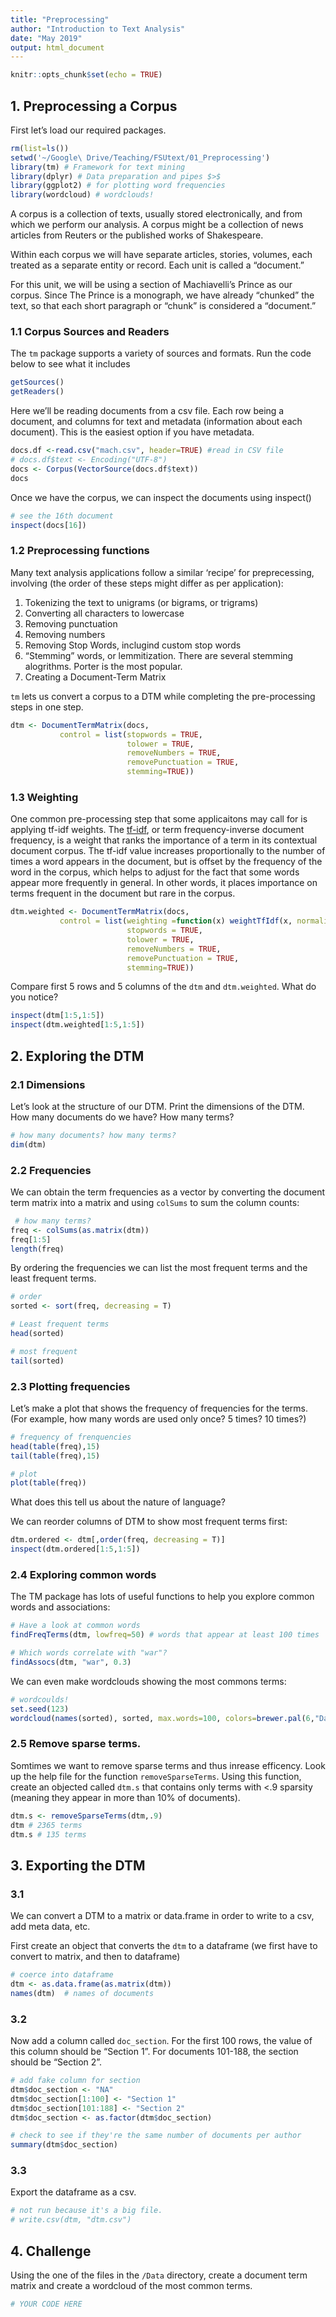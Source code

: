 ```yaml
---
title: "Preprocessing"
author: "Introduction to Text Analysis"
date: "May 2019"
output: html_document
---
```


```r
knitr::opts_chunk$set(echo = TRUE)
```

## 1. Preprocessing a Corpus

First let's load our required packages.

```r
rm(list=ls())
setwd('~/Google\ Drive/Teaching/FSUtext/01_Preprocessing')
library(tm) # Framework for text mining
library(dplyr) # Data preparation and pipes $>$
library(ggplot2) # for plotting word frequencies
library(wordcloud) # wordclouds!
```

A corpus is a collection of texts, usually stored electronically, and from which we perform our analysis. A corpus might be a collection of news articles from Reuters or the published works of Shakespeare. 

Within each corpus we will have separate articles, stories, volumes, each treated as a separate entity or record. Each unit is called a "document."

For this unit, we will be using a section of Machiavelli's Prince as our corpus. Since The Prince is a monograph, we have already "chunked" the text, so that each short paragraph or "chunk" is considered a "document."

### 1.1 Corpus Sources and Readers

The `tm` package supports a variety of sources and formats. Run the code below to see what it includes

```r
getSources()
getReaders()
```

Here we'll be reading documents from a csv file. Each row being a document, and columns for text and metadata (information about each document). This is the easiest option if you have metadata.

```r
docs.df <-read.csv("mach.csv", header=TRUE) #read in CSV file
# docs.df$text <- Encoding("UTF-8")
docs <- Corpus(VectorSource(docs.df$text))
docs
```

Once we have the corpus, we can inspect the documents using inspect()

```r
# see the 16th document
inspect(docs[16])
```

### 1.2 Preprocessing functions 

Many text analysis applications follow a similar 'recipe' for preprecessing, involving (the order of these steps might differ as per application):

1. Tokenizing the text to unigrams (or bigrams, or trigrams)
2. Converting all characters to lowercase
3. Removing punctuation
4. Removing numbers
5. Removing Stop Words, inclugind custom stop words
6. "Stemming" words, or lemmitization. There are several stemming alogrithms. Porter is the most popular.
7. Creating a Document-Term Matrix

`tm` lets us convert a corpus to a DTM while completing the pre-processing steps in one step.

```r
dtm <- DocumentTermMatrix(docs,
           control = list(stopwords = TRUE,
                          tolower = TRUE,
                          removeNumbers = TRUE,
                          removePunctuation = TRUE,
                          stemming=TRUE))
```

### 1.3 Weighting

One common pre-processing step that some applicaitons may call for is applying tf-idf weights. The [tf-idf](https://en.wikipedia.org/wiki/Tf%E2%80%93idf), or term frequency-inverse document frequency, is a weight that ranks the importance of a term in its contextual document corpus. The tf-idf value increases proportionally to the number of times a word appears in the document, but is offset by the frequency of the word in the corpus, which helps to adjust for the fact that some words appear more frequently in general. In other words, it places importance on terms frequent in the document but rare in the corpus.

```r
dtm.weighted <- DocumentTermMatrix(docs,
           control = list(weighting =function(x) weightTfIdf(x, normalize = TRUE),
                          stopwords = TRUE,
                          tolower = TRUE,
                          removeNumbers = TRUE,
                          removePunctuation = TRUE,
                          stemming=TRUE))
```

Compare first 5 rows and 5 columns of the `dtm` and `dtm.weighted`. What do you notice?

```r
inspect(dtm[1:5,1:5])
inspect(dtm.weighted[1:5,1:5])
```

## 2. Exploring the DTM

### 2.1 Dimensions

Let's look at the structure of our DTM. Print the dimensions of the DTM. How many documents do we have? How many terms?

```r
# how many documents? how many terms?
dim(dtm)
```

### 2.2 Frequencies

We can obtain the term frequencies as a vector by converting the document term matrix into a matrix and using `colSums` to sum the column counts:

```r
 # how many terms?
freq <- colSums(as.matrix(dtm))
freq[1:5]
length(freq)
```

By ordering the frequencies we can list the most frequent terms and the least frequent terms.

```r
# order
sorted <- sort(freq, decreasing = T)

# Least frequent terms
head(sorted)

# most frequent
tail(sorted)
```

### 2.3 Plotting frequencies

Let's make a plot that shows the frequency of frequencies for the terms. (For example, how many words are used only once? 5 times? 10 times?)

```r
# frequency of frenquencies
head(table(freq),15)
tail(table(freq),15)

# plot
plot(table(freq))
```

What does this tell us about the nature of language?

We can reorder columns of DTM to show most frequent terms first:

```r
dtm.ordered <- dtm[,order(freq, decreasing = T)]
inspect(dtm.ordered[1:5,1:5])
```

### 2.4 Exploring common words

The TM package has lots of useful functions to help you explore common words and associations:

```r
# Have a look at common words
findFreqTerms(dtm, lowfreq=50) # words that appear at least 100 times

# Which words correlate with "war"?
findAssocs(dtm, "war", 0.3)
```

We can even make wordclouds showing the most commons terms:

```r
# wordcoulds!
set.seed(123)
wordcloud(names(sorted), sorted, max.words=100, colors=brewer.pal(6,"Dark2"))
```

### 2.5 Remove sparse terms.

Somtimes we want to remove sparse terms and thus inrease efficency. Look up the help file for the function `removeSparseTerms`. Using this function, create an objected called `dtm.s` that contains only terms with <.9 sparsity (meaning they appear in more than 10% of documents).

```r
dtm.s <- removeSparseTerms(dtm,.9)
dtm # 2365 terms
dtm.s # 135 terms
```

## 3. Exporting the DTM

### 3.1
We can convert a DTM to a matrix or data.frame in order to write to a csv, add meta data, etc.

First create an object that converts the `dtm` to a dataframe (we first have to convert to matrix, and then to dataframe)

```r
# coerce into dataframe
dtm <- as.data.frame(as.matrix(dtm))
names(dtm)  # names of documents
```

### 3.2
Now add a column called `doc_section`. For the first 100 rows, the value of this column should be "Section 1". For documents 101-188, the section should be "Section 2".

```r
# add fake column for section
dtm$doc_section <- "NA"
dtm$doc_section[1:100] <- "Section 1"
dtm$doc_section[101:188] <- "Section 2"
dtm$doc_section <- as.factor(dtm$doc_section)

# check to see if they're the same number of documents per author
summary(dtm$doc_section)
```

### 3.3

Export the dataframe as a csv.

```r
# not run because it's a big file.
# write.csv(dtm, "dtm.csv")
```

## 4. **Challenge**

Using the one of the files in the `/Data` directory, create a document term matrix and create a wordcloud of the most common terms.

```r
# YOUR CODE HERE
```
